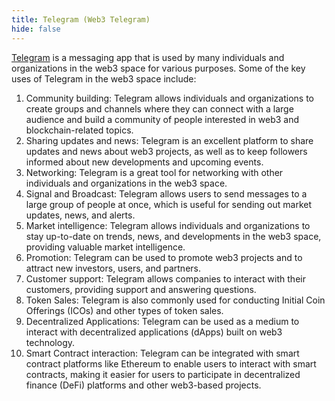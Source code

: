 ```yaml
---
title: Telegram (Web3 Telegram)
hide: false
---
```


[Telegram](https://telegram.org/) is a messaging app that is used by many individuals and organizations in the web3 space for various purposes. Some of the key uses of Telegram in the web3 space include:

1. Community building: Telegram allows individuals and organizations to create groups and channels where they can connect with a large audience and build a community of people interested in web3 and blockchain-related topics.
2. Sharing updates and news: Telegram is an excellent platform to share updates and news about web3 projects, as well as to keep followers informed about new developments and upcoming events.
3. Networking: Telegram is a great tool for networking with other individuals and organizations in the web3 space.
4. Signal and Broadcast: Telegram allows users to send messages to a large group of people at once, which is useful for sending out market updates, news, and alerts.
5. Market intelligence: Telegram allows individuals and organizations to stay up-to-date on trends, news, and developments in the web3 space, providing valuable market intelligence.
6. Promotion: Telegram can be used to promote web3 projects and to attract new investors, users, and partners.
7. Customer support: Telegram allows companies to interact with their customers, providing support and answering questions.
8. Token Sales: Telegram is also commonly used for conducting Initial Coin Offerings (ICOs) and other types of token sales.
9. Decentralized Applications: Telegram can be used as a medium to interact with decentralized applications (dApps) built on web3 technology.
10. Smart Contract interaction: Telegram can be integrated with smart contract platforms like Ethereum to enable users to interact with smart contracts, making it easier for users to participate in decentralized finance (DeFi) platforms and other web3-based projects.

